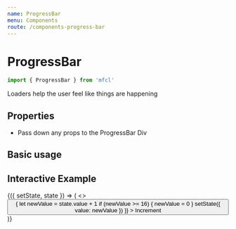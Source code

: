 ```yaml
---
name: ProgressBar
menu: Components
route: /components-progress-bar
---
```



# ProgressBar

```javascript
import { ProgressBar } from 'mfcl'
```

Loaders help the user feel like things are happening

## Properties

- Pass down any props to the ProgressBar Div
  <Props of={ProgressBar} />

## Basic usage

<Playground>
  <ProgressBar value={32} />
</Playground>

## Interactive Example

<Playground>
  <Component initialState={{ value: 1 }}>
    {({ setState, state }) => (
      <>
        <ProgressBar value={state.value} max={15} />
        <Button
          onClick={() => {
            let newValue = state.value + 1
            if (newValue >= 16) {
              newValue = 0
            }
            setState({ value: newValue })
          }}
        >
          Increment
        </Button>
      </>
    )}
  </Component>
</Playground>
